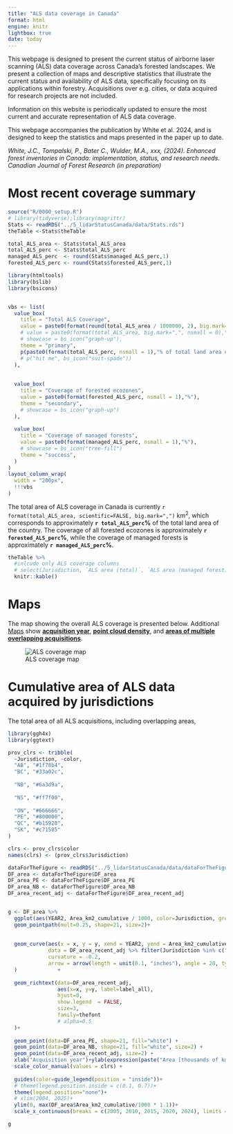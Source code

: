 ```yaml
---
title: "ALS data coverage in Canada"
format: html
engine: knitr
lightbox: true
date: today
---
```


This webpage is designed to present the current status of airborne laser scanning (ALS) data coverage across Canada's  forested landscapes. We present a collection of maps and descriptive statistics that illustrate the current status and availability of ALS data, specifically focusing on its applications within forestry. Acquisitions over e.g. cities, or data acquired for research projects are not included. 

Information on this website is periodically updated to ensure the most current and accurate representation of ALS data coverage. 

This webpage accompanies the publication by White et al. 2024, and is designed to keep the statistics and maps presented in the paper up to date. 

*White, J.C., Tompalski, P., Bater C., Wulder, M.A., xxx, (2024). Enhanced forest inventories in Canada: implementation, status, and research needs. Canadian Journal of Forest Research (in preparation)*




# Most recent coverage summary

```r
source("R/0000_setup.R")
# library(tidyverse);library(magrittr)
Stats <- readRDS("../5_lidarStatusCanada/data/Stats.rds")
theTable <-Stats$theTable

total_ALS_area <- Stats$total_ALS_area
total_ALS_perc <- Stats$total_ALS_perc
managed_ALS_perc  <- round(Stats$managed_ALS_perc,1)
forested_ALS_perc <- round(Stats$forested_ALS_perc,1)

```
```r
library(htmltools)
library(bslib)
library(bsicons)


vbs <- list(
  value_box(
    title = "Total ALS Coverage",
    value = paste0(format(round(total_ALS_area / 1000000, 2), big.mark=",", nsmall = 0),"M km²"),
    # value = paste0(format(total_ALS_area, big.mark=",", nsmall = 0)," km²"),
    # showcase = bs_icon("graph-up"),
    theme = "primary",
    p(paste0(format(total_ALS_perc, nsmall = 1),"% of total land area of Canada."))
    # p("hit me", bs_icon("suit-spade"))
  ),
  
  
  value_box(
    title = "Coverage of forested ecozones",
    value = paste0(format(forested_ALS_perc, nsmall = 1),"%"),
    theme = "secondary",
    # showcase = bs_icon("graph-up")
  ),
  
  value_box(
    title = "Coverage of managed forests",
    value = paste0(format(managed_ALS_perc, nsmall = 1),"%"),
    # showcase = bs_icon("tree-fill")
    theme = "success",
  )
)
layout_column_wrap(
  width = "200px",
  !!!vbs
)

```


The total area of ALS coverage in Canada is currently `r format(total_ALS_area, scientific=FALSE, big.mark=",")` km^2^, which corresponds to approximately **`r total_ALS_perc`%** of the total land area of the country. The coverage of all forested ecozones is approximately **`r forested_ALS_perc`%**, while the coverage of managed forests is approximately **`r managed_ALS_perc`%**.

```r
theTable %>%
  #inlcude only ALS coverage columns
  # select(Jurisdiction, `ALS area (total)`, `ALS area (managed forest)`) %>%
  knitr::kable()  
```


# Maps

The map showing the overall ALS coverage is presented below. Additional [Maps](maps.qmd) show **[acquisition year](maps.qmd#maps-year)**, **[point cloud density](maps.qmd#maps-density)**, and **[areas of multiple overlapping acquisitions](maps.qmd#maps-overlap)**. 

![ALS coverage map](img/map1_ALS_coverage.png){.lightbox}



# Cumulative area of ALS data acquired by jurisdictions

The total area of all ALS acquisitions, including overlapping areas, 


```r
library(ggh4x)
library(ggtext)

prov_clrs <- tribble(
  ~Jurisdiction, ~color,
  "AB", "#1f78b4",
  "BC", "#33a02c",
  
  "NB", "#6a3d9a",
  
  "NS", "#ff7f00",
  
  "ON", "#666666",
  "PE", "#800000",
  "QC", "#b15928",
  "SK", "#c71585"
)

clrs <- prov_clrs$color
names(clrs) <- (prov_clrs$Jurisdiction)

dataForTheFigure <- readRDS("../5_lidarStatusCanada/data/dataForTheFigure.rds")
DF_area <- dataForTheFigure$DF_area
DF_area_PE <- dataForTheFigure$DF_area_PE
DF_area_NB <- dataForTheFigure$DF_area_NB
DF_area_recent_adj <- dataForTheFigure$DF_area_recent_adj


g <- DF_area %>%
  ggplot(aes(YEAR2, Area_km2_cumulative / 1000, color=Jurisdiction, group=Jurisdiction)) + 
  geom_pointpath(mult=0.25, shape=21, size=2)+
  
  
  geom_curve(aes(x = x, y = y, xend = YEAR2, yend = Area_km2_cumulative / 1000), 
             data = DF_area_recent_adj %>% filter(Jurisdiction %in% c("NB", "PE")), 
             curvature = -0.2,
             arrow = arrow(length = unit(0.1, "inches"), angle = 20, type = "closed")
  )             +
  
  geom_richtext(data=DF_area_recent_adj, 
                aes(x=x, y=y, label=label_all),
                hjust=0,
                show.legend  = FALSE, 
                size=3, 
                family=thefont
                # alpha=0.5
  )+
  
  geom_point(data=DF_area_PE, shape=21, fill="white") + 
  geom_point(data=DF_area_NB, shape=21, fill="white", size=2) + 
  geom_point(data=DF_area_recent_adj, size=2) + 
  xlab("Acquisition year")+ylab(expression(paste("Area [thousands of km"^2*"]")))+
  scale_color_manual(values = clrs) +
  
  guides(color=guide_legend(position = "inside"))+
  # theme(legend.position.inside = c(0.1, 0.7))+
  theme(legend.position="none")+
  # xlim(2004, 2025)+
  ylim(0, max(DF_area$Area_km2_cumulative/1000 * 1.1))+
  scale_x_continuous(breaks = c(2005, 2010, 2015, 2020, 2024), limits = c(2004, 2025))

g
```


